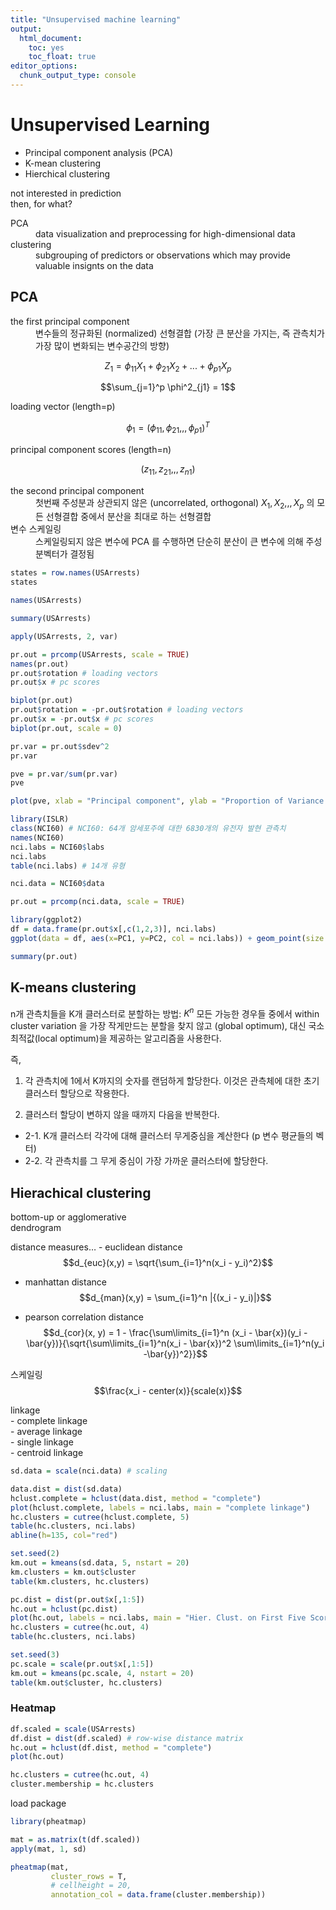 ```yaml
---
title: "Unsupervised machine learning"
output:
  html_document:
    toc: yes
    toc_float: true
editor_options: 
  chunk_output_type: console
---
```


# Unsupervised Learning 

- Principal component analysis (PCA)  
- K-mean clustering   
- Hierchical clustering  

not interested in prediction   
then, for what?    

PCA
: data visualization and preprocessing for high-dimensional data   
   
   
clustering
: subgrouping of predictors or observations which may provide valuable insignts on the data   

## PCA 

the first principal component  
: 변수들의 정규화된 (normalized) 선형결합 (가장 큰 분산을 가지는, 즉 관측치가 가장 많이 변화되는 변수공간의 방향) 

$$Z_1 = \phi_{11}X_1 + \phi_{21}X_2 + ... + \phi_{p1}X_p$$ 

$$\sum_{j=1}^p \phi^2_{j1} = 1$$

loading vector (length=p)

$$\phi_1 = (\phi_{11}, \phi_{21},,,\phi_{p1})^T$$

principal component scores (length=n)

$$(z_{11}, z_{21},,, z_{n1})$$  


the second principal component  
: 첫번째 주성분과 상관되지 않은 (uncorrelated, orthogonal) $X_1, X_2,,, X_p$ 의 모든 선형결합 중에서 분산을 최대로 하는 선형결합   
  
  
변수 스케일링   
: 스케일링되지 않은 변수에 PCA 를 수행하면 단순히 분산이 큰 변수에 의해 주성분벡터가 결정됨   

```r
states = row.names(USArrests)
states
```

```r
names(USArrests)
```

```r
summary(USArrests)
```

```r
apply(USArrests, 2, var)
```

```r
pr.out = prcomp(USArrests, scale = TRUE)
names(pr.out)
pr.out$rotation # loading vectors 
pr.out$x # pc scores
```

```r
biplot(pr.out)
pr.out$rotation = -pr.out$rotation # loading vectors 
pr.out$x = -pr.out$x # pc scores
biplot(pr.out, scale = 0)
```

```r
pr.var = pr.out$sdev^2
pr.var
```

```r
pve = pr.var/sum(pr.var)
pve
```

```r
plot(pve, xlab = "Principal component", ylab = "Proportion of Variance Explained", type = "b") # scree plot 
```


```r
library(ISLR)
class(NCI60) # NCI60: 64개 암세포주에 대한 6830개의 유전자 발현 관측치 
names(NCI60)
nci.labs = NCI60$labs 
nci.labs
table(nci.labs) # 14개 유형 
```

```r
nci.data = NCI60$data
```

```r
pr.out = prcomp(nci.data, scale = TRUE) 
```

```r
library(ggplot2)
df = data.frame(pr.out$x[,c(1,2,3)], nci.labs)
ggplot(data = df, aes(x=PC1, y=PC2, col = nci.labs)) + geom_point(size = 3)
```

```r
summary(pr.out)
```


## K-means clustering 


n개 관측치들을 K개 클러스터로 분할하는 방법: $K^n$
모든 가능한 경우들 중에서 within cluster variation 을 가장 작게만드는 분할을 찾지 않고 (global optimum), 대신 국소 최적값(local optimum)을 제공하는 알고리즘을 사용한다.    

즉,  

1. 각 관측치에 1에서 K까지의 숫자를 랜덤하게 할당한다. 이것은 관측체에 대한 초기 클러스터 할당으로 작용한다. 

2. 클러스터 할당이 변하지 않을 때까지 다음을 반복한다. 

  + 2-1. K개 클러스터 각각에 대해 클러스터 무게중심을 계산한다 (p 변수 평균들의 벡터)  
  + 2-2. 각 관측치를 그 무게 중심이 가장 가까운 클러스터에 할당한다. 



## Hierachical clustering 

bottom-up or agglomerative   
dendrogram  

distance measures... 
- euclidean distance  
$$d_{euc}(x,y) = \sqrt{\sum_{i=1}^n(x_i - y_i)^2}$$ 

- manhattan distance   
$$d_{man}(x,y) = \sum_{i=1}^n |{(x_i - y_i)|}$$  

- pearson correlation distance   
$$d_{cor}(x, y) = 1 - \frac{\sum\limits_{i=1}^n (x_i - \bar{x})(y_i - \bar{y})}{\sqrt{\sum\limits_{i=1}^n(x_i - \bar{x})^2 \sum\limits_{i=1}^n(y_i -\bar{y})^2}}$$   

스케일링   
$$\frac{x_i - center(x)}{scale(x)}$$ 

linkage    
- complete linkage   
- average linkage   
- single linkage  
- centroid linkage   

```r
sd.data = scale(nci.data) # scaling 
```

```r
data.dist = dist(sd.data)
hclust.complete = hclust(data.dist, method = "complete")
plot(hclust.complete, labels = nci.labs, main = "complete linkage")
hc.clusters = cutree(hclust.complete, 5)
table(hc.clusters, nci.labs)
abline(h=135, col="red")
```

```r
set.seed(2)
km.out = kmeans(sd.data, 5, nstart = 20)
km.clusters = km.out$cluster
table(km.clusters, hc.clusters)
```

```r
pc.dist = dist(pr.out$x[,1:5])
hc.out = hclust(pc.dist)
plot(hc.out, labels = nci.labs, main = "Hier. Clust. on First Five Score Vectors")
hc.clusters = cutree(hc.out, 4)
table(hc.clusters, nci.labs)
```


```r
set.seed(3)
pc.scale = scale(pr.out$x[,1:5])
km.out = kmeans(pc.scale, 4, nstart = 20)
table(km.out$cluster, hc.clusters)
```

### Heatmap 

```r
df.scaled = scale(USArrests)
df.dist = dist(df.scaled) # row-wise distance matrix 
hc.out = hclust(df.dist, method = "complete")
plot(hc.out)
```

```r
hc.clusters = cutree(hc.out, 4)
cluster.membership = hc.clusters 
```

load package
```r
library(pheatmap)
```

```r
mat = as.matrix(t(df.scaled))
apply(mat, 1, sd)
```
```r
pheatmap(mat, 
         cluster_rows = T,
         # cellheight = 20,
         annotation_col = data.frame(cluster.membership))
```






